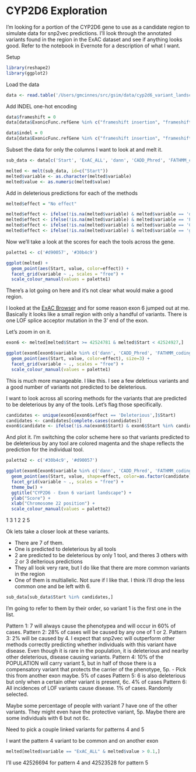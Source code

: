 
# CYP2D6 Exploration

I'm looking for a portion of the CYP2D6 gene to use as a candidate region to simulate data for snp2vec predictions.  I'll look through the annotated variants found in the region in the ExAC dataset and see if anything looks good.  Refer to the notebook in Evernote for a description of what I want.

Setup
```r
library(reshape2)
library(ggplot2)
```

Load the data
```r
data <- read.table('/Users/gmcinnes/src/gsim/data/cyp2d6_variant_landscape.csv', header=T, stringsAsFactors = F, sep=",")
```

Add INDEL one-hot encoding
```r
data$frameshift = 0
data[data$ExonicFunc.refGene %in% c("frameshift insertion", "frameshift deletion"),]$frameshift = 1

data$indel = 0
data[data$ExonicFunc.refGene %in% c("frameshift insertion", "frameshift deletion", 'nonframeshift deletion', 'nonframeshift insertion'),]$indel = 1
```

Subset the data for only the columns I want to look at and melt it.
```r
sub_data <- data[c('Start', 'ExAC_ALL', 'dann', 'CADD_Phred', 'FATHMM_coding', 'gerp..', 'frameshift', 'indel')]

melted <- melt(sub_data, id=c("Start"))
melted$variable <- as.character(melted$variable)
melted$value <- as.numeric(melted$value)
```

Add in deleterious predictions for each of the methods
```r
melted$effect = "No effect"

melted$effect <- ifelse(!is.na(melted$variable) & melted$variable == 'dann' & melted$value > 0.975, 'Deleterious', melted$effect)
melted$effect <- ifelse(!is.na(melted$variable) & melted$variable == 'FATHMM_coding' & melted$value > 0.8, 'Deleterious', melted$effect)
melted$effect <- ifelse(!is.na(melted$variable) & melted$variable == 'CADD_Phred' & melted$value > 15, 'Deleterious', melted$effect)
melted$effect <- ifelse(!is.na(melted$variable) & melted$variable == 'gerp..' & melted$value >= 2, 'Deleterious', melted$effect)
```


Now we'll take a look at the scores for each the tools across the gene.

```r
palette1 <- c('#d90057', '#30b4c9')
```

```r
ggplot(melted) + 
  geom_point(aes(Start, value, color=effect)) +
  facet_grid(variable ~ ., scales = "free") +
  scale_colour_manual(values = palette1)
```

There's a lot going on here and it's not clear what would make a good region.  

I looked at the [ExAC Browser](http://exac.broadinstitute.org/gene/ENSG00000100197) and for some reason exon 6 jumped out at me. Basically it looks like a small region with only a handful of variants.  There is one LOF splice acceptor mutation in the 3' end of the exon.   

Let's zoom in on it.

```r
exon6 <- melted[melted$Start >= 42524781 & melted$Start < 42524927,]
```



```r
ggplot(exon6[exon6$variable %in% c('dann', 'CADD_Phred', 'FATHMM_coding', 'gerp..', 'ExAC_ALL'),]) + 
  geom_point(aes(Start, value, color=effect), size=3) +
  facet_grid(variable ~ ., scales = "free") +
  scale_colour_manual(values = palette1)
```

This is much more manageable.  I like this.  I see a few deletious variants and a good number of variants not predicted to be deleterious.

I want to look across all scoring methods for the variants that are predicted to be deleterious by any of the tools.  Let's flag those specifically.

```r
candidates <- unique(exon6[exon6$effect == 'Deleterious',]$Start)
candidates <- candidates[complete.cases(candidates)]
exon6$candidate <- ifelse(!is.na(exon6$Start) & exon6$Start %in% candidates, 1, 0)
```


And plot it.  I'm switching the color scheme here so that variants predicted to be deleterious by any tool are colored magenta and the shape reflects the prediction for the individual tool.

```r
palette2 <- c('#30b4c9', '#d90057')
```

```r
ggplot(exon6[exon6$variable %in% c('dann', 'CADD_Phred', 'FATHMM_coding', 'gerp..','ExAC_ALL'),]) + 
  geom_point(aes(Start, value, shape=effect, color=as.factor(candidate)), size=3) +
  facet_grid(variable ~ ., scales = "free") +
  theme_bw() +
  ggtitle("CYP2D6 - Exon 6 variant landscape") +
  ylab("Score") +
  xlab("Chromosome 22 position") +
  scale_colour_manual(values = palette2)
```


1
3
1
2
2
5



Ok lets take a closer look at these variants. 

- There are 7 of them.  
- One is predicted to deleterious by all tools
- 2 are predicted to be deleterious by only 1 tool, and theres 3 others with 2 or 3 delterious predictions
- They all look very rare, but I do like that there are more common variants in the region 
- One of them is multiallelic.  Not sure if I like that.  I think i'll drop the less common one and be left with 6.

```r
sub_data[sub_data$Start %in% candidates,]
```

I'm going to refer to them by their order, so variant 1 is the first one in the list.

Pattern 1: 7 will always cause the phenotypea and will occur in 60% of cases.
Pattern 2: 28% of cases will be caused by any one of 1 or 2.
Pattern 3: 2% will be caused by 4.  I expect that snp2vec will outperform other methods correctly predicting whether individuals with this variant have disease.  Even though it is rare in the population, it is deleterious and nearby other deleterious, disease causing variants.
Pattern 4: 10% of the POPULATION will carry variant 5, but in half of those there is a compensatory variant that protects the carrier of the phenotype, 5p. - Pick this from another exon maybe.  5% of cases
Pattern 5: 6 is also deleterious but only when a certain other variant is present, 6c. 4% of cases
Pattern 6: All incidences of LOF variants cause disease.  1% of cases.  Randomly selected.

Maybe some percentage of people with variant 7 have one of the other variants.  They might even have the protective variant, 5p.  Maybe there are some individuals with 6 but not 6c.  

Need to pick a couple linked variants for patterns 4 and 5

I want the pattern 4 variant to be common and on another exon
```r
melted[melted$variable == "ExAC_ALL" & melted$value > 0.1,]
```

I'll use 42526694 for pattern 4 and 42523528 for pattern 5




